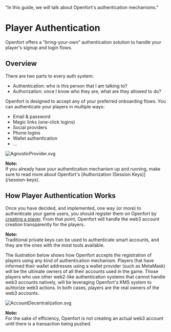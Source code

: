  "In this guide, we will talk about Openfort's authentication mechanisms."

# Player Authentication

Openfort offers a "bring-your-own" authentication solution to handle your player's signup and login flows.

## Overview

There are two parts to every auth system:

- Authentication: who is this person that I am talking to?
- Authorization: once I know who they are, what are they allowed to do?

Openfort is designed to accept any of your preferred onboarding flows. You can authenticate your players in multiple ways:

- Email & password
- Magic links (one-click logins)
- Social providers
- Phone logins
- Wallet authentication
- ...

![AgnosticProvider.svg](https://blog-cms.openfort.xyz/uploads/Agnostic_Provider_a34834ab91.svg)

<Note>
  <strong>Note: </strong>
  <br /> If you already have your authentication mechanism up and running, make sure to read more about Openfort's [Authorization (Session Keys)](/session-keys).
</Note>

## How Player Authentication Works

Once you have decided, and implemented, one way (or more) to authenticate your game users, you should register them on Openfort by [creating a player](/players-accounts#get-started-with-players).
From that point, Openfort will handle the web3 account creation transparently for the players.

<Note>
  <strong>Note: </strong>
  <br /> Traditional private keys can be used to authenticate smart accounts, and they are the ones with the most tools available.
</Note>

The ilustration below shows how Openfort accepts the registration of players using any kind of authentication mechanism.
Players that have informed their wallet addresses using a wallet provider (such as MetaMask) will be the ultimate owners of all their accounts used in the game.
Those players who use other web2-like authentication systems that cannot handle web3 accounts natively, will be leveraging Openfort's KMS system to auhtorize web3 actions.
In both cases, players are the real owners of the web3 accounts.

![AccountDecentralization.svg](https://blog-cms.openfort.xyz/uploads/Account_Decentralization_39a5c97ad7.svg)

<Note>
  <strong>Note: </strong>
  <br /> For the sake of efficiency, Openfort is not creating an actual web3 account until there is a transaction being pushed.
</Note>
